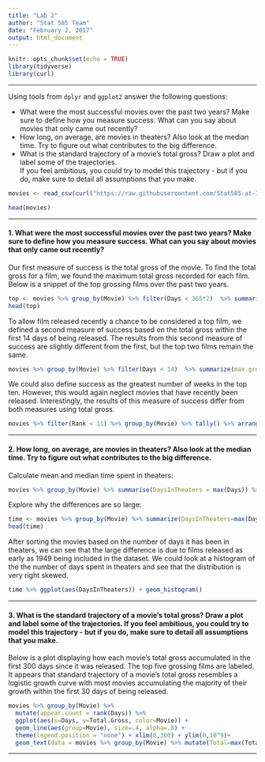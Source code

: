 ```yaml
---
title: "Lab 2"
author: "Stat 585 Team"
date: "February 2, 2017"
output: html_document
---
```


```r
knitr::opts_chunk$set(echo = TRUE)
library(tidyverse)
library(curl)
```

***

Using tools from `dplyr` and `ggplot2` answer the following questions:

- What were the most successful movies over the past two years? Make sure to define how you measure success. What can you say about movies that only came out recently?
- How long, on average, are movies in theaters? Also look at the median time. Try to figure out what contributes to the big difference.
- What is the standard trajectory of a movie's total gross? Draw a plot and label some of the trajectories. <br>
If you feel ambitious, you could try to model this trajectory - but if you do, make sure to detail all assumptions that you make.


```r

movies <- read_csv(curl("https://raw.githubusercontent.com/Stat585-at-ISU/materials/master/data/movies.csv"))

head(movies)
```

***

#### 1. What were the most successful movies over the past two years? Make sure to define how you measure success. What can you say about movies that only came out recently?

Our first measure of success is the total gross of the movie. To find the total gross for a film, we found the maximum total gross recorded for each film. Below is a snippet of the top grossing films over the past two years.

```r

top <- movies %>% group_by(Movie) %>% filter(Days < 365*2)  %>% summarize(max.gross=max(Total.Gross)) %>% arrange(desc(max.gross))
head(top)

```

To allow film released recently a chance to be considered a top film, we defined a second measure of success based on the total gross within the first 14 days of being released. The results from this second measure of success are slightly different from the first, but the top two films remain the same.

```r

movies %>% group_by(Movie) %>% filter(Days < 14)  %>% summarize(max.gross=max(Total.Gross)) %>% arrange(desc(max.gross)) %>% head()

```

We could also define success as the greatest number of weeks in the top ten. However, this would again neglect movies that have recently been released. Interestingly, the results of this measure of success differ from both measures using total gross.

```r

movies %>% filter(Rank < 11) %>% group_by(Movie) %>% tally() %>% arrange(desc(n)) %>% head()

```

***

#### 2. How long, on average, are movies in theaters? Also look at the median time. Try to figure out what contributes to the big difference.

Calculate mean and median time spent in theaters:

```r

movies %>% group_by(Movie) %>% summarise(DaysInTheaters = max(Days)) %>% summarise(MeanDaysInTheaters = mean(DaysInTheaters), MedianDaysInTheaters = median(DaysInTheaters))

```

Explore why the differences are so large:

```r

time <- movies %>% group_by(Movie) %>% summarize(DaysInTheaters=max(Days), release=Release[1]) %>% arrange(desc(DaysInTheaters))
head(time)
```

After sorting the movies based on the number of days it has been in theaters, we can see that the large difference is due to films released as early as 1949 being included in the dataset. We could look at a histogram of the the number of days spent in theaters and see that the distribution is very right skewed. 

```r
time %>% ggplot(aes(DaysInTheaters)) + geom_histogram() 

```

***

#### 3. What is the standard trajectory of a movie's total gross? Draw a plot and label some of the trajectories. If you feel ambitious, you could try to model this trajectory - but if you do, make sure to detail all assumptions that you make.

Below is a plot displaying how each movie's total gross accumulated in the first 300 days since it was released. The top five grossing films are labeled. It appears that standard trajectory of a movie's total gross resembles a logistic growth curve with most movies accumulating the majority of their growth within the first 30 days of being released. 

```r
movies %>% group_by(Movie) %>% 
  mutate(appear.count = rank(Days)) %>% 
  ggplot(aes(x=Days, y=Total.Gross, color=Movie)) + 
  geom_line(aes(group=Movie), size=.4, alpha=.8) + 
  theme(legend.position = "none") + xlim(0,300) + ylim(0,10^9)+
  geom_text(data = movies %>% group_by(Movie) %>% mutate(Total=max(Total.Gross)) %>% filter(Total.Gross == Total, Movie %in% head(top$Movie, n=5)), aes(label=Movie), vjust=-.6, hjust=-.1)
```




***
